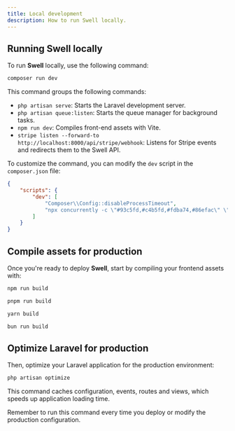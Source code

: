 ```yaml
---
title: Local development
description: How to run Swell locally.
---
```


## Running Swell locally

To run **Swell** locally, use the following command:

```bash
composer run dev
```

This command groups the following commands:

- `php artisan serve`: Starts the Laravel development server.
- `php artisan queue:listen`: Starts the queue manager for background tasks.
- `npm run dev`: Compiles front-end assets with Vite.
- `stripe listen --forward-to http://localhost:8000/api/stripe/webhook`: Listens for Stripe events and redirects them to the Swell API.

To customize the command, you can modify the `dev` script in the `composer.json` file:

```json title="composer.json"
{
    "scripts": {
        "dev": [
            "Composer\\Config::disableProcessTimeout",
            "npx concurrently -c \"#93c5fd,#c4b5fd,#fdba74,#86efac\" \"php artisan serve\" \"php artisan queue:listen\" \"npm run dev\" \"stripe listen --forward-to http://localhost:8000/stripe/webhook\" --names='server,queue,vite,stripe'"
        ]
    }
}
```

## Compile assets for production

Once you're ready to deploy **Swell**, start by compiling your frontend assets with:

```bash tab="npm"
npm run build
```

```bash tab="pnpm"
pnpm run build
```

```bash tab="yarn"
yarn build
```

```bash tab="bun"
bun run build
```

## Optimize Laravel for production

Then, optimize your Laravel application for the production environment:

```bash
php artisan optimize
```

This command caches configuration, events, routes and views, which speeds up application loading time.

<Callout title='Production'>
    Remember to run this command every time you deploy or modify the production configuration.
</Callout>